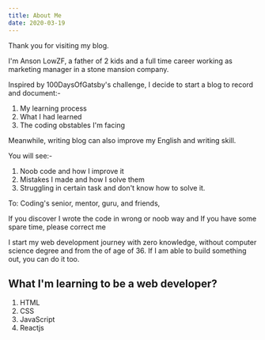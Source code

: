 ```yaml
---
title: About Me
date: 2020-03-19
---
```


Thank you for visiting my blog.

I'm Anson LowZF, a father of 2 kids and a full time career working as marketing manager in a stone mansion company.

Inspired by 100DaysOfGatsby's challenge, I decide to start a blog to record and document:-

1. My learning process
2. What I had learned
3. The coding obstables I'm facing

Meanwhile, writing blog can also improve my English and writing skill.

You will see:-

1. Noob code and how I improve it
2. Mistakes I made and how I solve them
3. Struggling in certain task and don't know how to solve it.

To: Coding's senior, mentor, guru, and friends,

If you discover I wrote the code in wrong or noob way and If you have some spare time, please correct me

I start my web development journey with zero knowledge, without computer science degree and from the of age of 36. If I am able to build something out, you can do it too.

## What I'm learning to be a web developer?

1. HTML
2. CSS
3. JavaScript
4. Reactjs

<!--
I hope sharing my experience about **learning to code from scratch** can motivate new learner not to give up so early and easily if you find that coding is your kinds of thing, you like solving problem and You want pursue this career. In contrast, if you don't like setting in front of desk and looking at the monitor for long hour, you don't like problem solving, you should give up earlier and find other skill you prefer the most. -->

<!--
I have zero knowledge about coding before learning to code.

I don't even aware of code and programming behind every website

I think that website is built by visual editor software such as content management system or drag and drop offline / online editor. What? So lame so naive.

I used Wordpress to build my company website since the year of 2013.

In the year 2016, I saw an advertisement on YouTube regarding Wix. I try it out and find that it’s much more simple compare, and I prefer drag and drop approach. I can control where to put my content, how my website looks.

## Why I learn to code?

I love Wordpress and Wix, you can find a lot of article talking the benefits of using them.

They can provide 90%

I will just talk a few things I don't like

### Costly

You have to subscribe to monthly plan, higher tier provide more function. If you need advance function, you have to buy plugin.

I'm talking about wordpress.com, I do not suggest you to use wordpress.org to build your own website.

You might do something wrong and take very long time to settle, your wordpress setup might has some vulnarable security issue. Not safe for you and your visitor.

There are a lot of professional wordpress developer. You can pay to hire them to build your wordpress's website.

But, if you can pay to hire a wordpress develop to build your website, why not just use wordpress.com? The wordpress's team and company doing very great job to make sure your website is safe.

### Cumbersome

Said if you have a new link you want to change in 11 different blog post. You have to find them out and change them one by one.

You have to manually adjust margin, padding,

You are limited to some function

## Heavy

I can build a minimalist website with just the elements I need

I can control how my

I can build a fast

## I struggling to or not to give up

I don't know how many times my evil's mind ask me to give up on learning to code

I have limited time to learn. My wife is also working to contribute household expenses. Hence, she take the babysitter and household manager and I'm become the homechef and household assistant after working hour.

By the time, I can start learning, it's 8pm

Let's see how my mind attack me with nuclear bomb:-

> "You have short time to learn coding, how many years you need to learn then only can build your first website?"

> You are too old to learn coding, your brain muscle is rotten.

> Your work not give you enough pressure? Why make your life so stress?

> Your English is so lousy, you're not tired to check google dictionary so often?

> Why you want to learn coding? Why can't you Just focus on your current work?

> They are so many talented in the industry. There is no place for you anymore. Give up is so easy

> Coding is hard, programming is even harder. See? Everything you learn is hard to apply. Give up can make your life easier.

> You are not talented, you always forget what you learn and don't know how to apply what you learn. How many times, your brain is blank in front of your PC?

> You kids need a father as companion, you should give up your learning time and accompany your kids

> Your home is so noisy, you cannot concentrate. Why not give up and play with your kids?

> Look at those happy gathering photo your friend share on Facebook. Why don't go join them?

> You should have more time to rest, rest can increase your productive on the next day.

> Life is short, don't make your life so difficult.

> There are so many CRM platform to choose for your company website, why waste so long hour to learn? What you can do with coding can just do by Wordpress or Wix

> Wow, It's feel so relief to just give up, aren't you? Enjoy your short life.

Since, 2018 May 25th I created a github account

If you check out my github, those long empty "no contribution" timeline is when I'm struggling whether I should continue learn to code.

It's not easy, persistant is hard

## I don't have a computer science degee, then how I learn to code?

1. Udemy - purchase the course I need as a beginner
2. Team Treehouse ( 2 months subcription ) learn more basic and beginner friendly
3. Pluralsight ( 1 month subscription ) - Many professional tutorial, I think this platform is for intermediate level and above.
4. Freecodecamp - I discover this after I subscribe to Pluralsight
5. Frontend Master ( 4 months subcription ) - Learn Reactjs, Gatsbyjs
6. Scrimba - Bought Reactjs, CSS bootcamp
7. YouTube
   1. Tra
8. Handbooks -->
